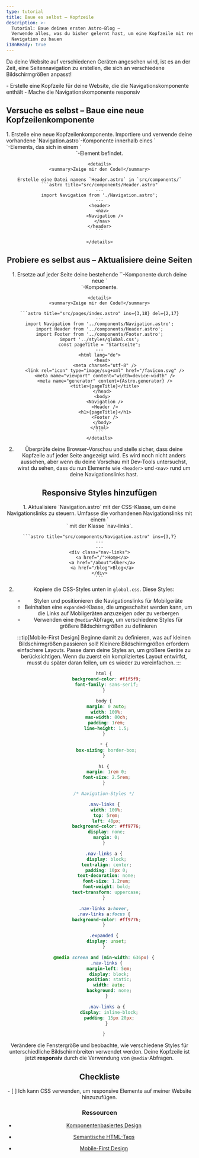 ```yaml
---
type: tutorial
title: Baue es selbst – Kopfzeile
description: >-
  Tutorial: Baue deinen ersten Astro-Blog —
  Verwende alles, was du bisher gelernt hast, um eine Kopfzeile mit responsiver 
  Navigation zu bauen
i18nReady: true
---
```



Da deine Website auf verschiedenen Geräten angesehen wird, ist es an der Zeit, eine Seitennavigation zu erstellen, die sich an verschiedene Bildschirmgrößen anpasst!

<PreCheck>
  - Erstelle eine Kopfzeile für deine Website, die die Navigationskomponente enthält
  - Mache die Navigationskomponente responsiv
</PreCheck>


<Box icon="puzzle-piece">

## Versuche es selbst – Baue eine neue Kopfzeilenkomponente

<Steps>
1. Erstelle eine neue Kopfzeilenkomponente. Importiere und verwende deine vorhandene `Navigation.astro`-Komponente innerhalb eines `<nav>`-Elements, das sich in einem `<header>`-Element befindet.

    <details>
    <summary>Zeige mir den Code!</summary>

    Erstelle eine Datei namens `Header.astro` in `src/components/`
    ```astro title="src/components/Header.astro"
    ---
    import Navigation from './Navigation.astro';
    ---
    <header>
      <nav>
        <Navigation />
      </nav>
    </header>
    ```

    </details>
</Steps>

</Box>




<Box icon="puzzle-piece">

## Probiere es selbst aus – Aktualisiere deine Seiten

<Steps>
1. Ersetze auf jeder Seite deine bestehende `<Navigation />`-Komponente durch deine neue `<Header />`-Komponente.

    <details>
    <summary>Zeige mir den Code!</summary>

    ```astro title="src/pages/index.astro" ins={3,18} del={2,17}
    ---
    import Navigation from '../components/Navigation.astro';
    import Header from '../components/Header.astro';
    import Footer from '../components/Footer.astro';
    import '../styles/global.css';
    const pageTitle = "Startseite";
    ---
    <html lang="de">
      <head>
        <meta charset="utf-8" />
        <link rel="icon" type="image/svg+xml" href="/favicon.svg" />
        <meta name="viewport" content="width=device-width" />
        <meta name="generator" content={Astro.generator} />
        <title>{pageTitle}</title>
      </head>
      <body>
        <Navigation />
        <Header />
        <h1>{pageTitle}</h1>
        <Footer />
      </body>
    </html>
    ```
    </details>

2. Überprüfe deine Browser-Vorschau und stelle sicher, dass deine Kopfzeile auf jeder Seite angezeigt wird. Es wird noch nicht anders aussehen, aber wenn du deine Vorschau mit Dev-Tools untersuchst, wirst du sehen, dass du nun Elemente wie `<header>` und `<nav>` rund um deine Navigationslinks hast.
</Steps>
</Box>

## Responsive Styles hinzufügen

<Steps>
1. Aktualisiere `Navigation.astro` mit der CSS-Klasse, um deine Navigationslinks zu steuern. Umfasse die vorhandenen Navigationslinks mit einem `<div>` mit der Klasse `nav-links`.

    ```astro title="src/components/Navigation.astro" ins={3,7}
    ---
    ---
    <div class="nav-links">
      <a href="/">Home</a>
      <a href="/about">Über</a>
      <a href="/blog">Blog</a>
    </div>
    ```

2. Kopiere die CSS-Styles unten in `global.css`. Diese Styles:

    - Stylen und positionieren die Navigationslinks für Mobilgeräte
    - Beinhalten eine `expanded`-Klasse, die umgeschaltet werden kann, um die Links auf Mobilgeräten anzuzeigen oder zu verbergen
    - Verwenden eine `@media`-Abfrage, um verschiedene Styles für größere Bildschirmgrößen zu definieren

    :::tip[Mobile-First Design]
    Beginne damit zu definieren, was auf kleinen Bildschirmgrößen passieren soll! Kleinere Bildschirmgrößen erfordern einfachere Layouts. Passe dann deine Styles an, um größere Geräte zu berücksichtigen. Wenn du zuerst ein kompliziertes Layout entwirfst, musst du später daran feilen, um es wieder zu vereinfachen.
    :::

    ```css title="src/styles/global.css" ins={23-100}
    html {
      background-color: #f1f5f9;
      font-family: sans-serif;
    }

    body {
      margin: 0 auto;
      width: 100%;
      max-width: 80ch;
      padding: 1rem;
      line-height: 1.5;
    }

    * {
      box-sizing: border-box;
    }

    h1 {
      margin: 1rem 0;
      font-size: 2.5rem;
    }

    /* Navigation-Styles */

    .nav-links {
      width: 100%;
      top: 5rem;
      left: 48px;
      background-color: #ff9776;
      display: none;
      margin: 0;
    }

    .nav-links a {
      display: block;
      text-align: center;
      padding: 10px 0;
      text-decoration: none;
      font-size: 1.2rem;
      font-weight: bold;
      text-transform: uppercase;
    }

    .nav-links a:hover,
    .nav-links a:focus {
      background-color: #ff9776;
    }

    .expanded {
      display: unset;
    }

    @media screen and (min-width: 636px) {
      .nav-links {
        margin-left: 5em;
        display: block;
        position: static;
        width: auto;
        background: none;
      }

      .nav-links a {
        display: inline-block;
        padding: 15px 20px;
      }

    }
    ```
</Steps>

Verändere die Fenstergröße und beobachte, wie verschiedene Styles für unterschiedliche Bildschirmbreiten verwendet werden. Deine Kopfzeile ist jetzt **responsiv** durch die Verwendung von `@media`-Abfragen.



<Box icon="check-list">

## Checkliste

<Checklist>
- [ ] Ich kann CSS verwenden, um responsive Elemente auf meiner Website hinzuzufügen.
</Checklist>
</Box>

### Ressourcen

- [Komponentenbasiertes Design](https://www.droptica.com/blog/component-based-design/) <Badge class="neutral-badge" text="external" />

- [Semantische HTML-Tags](https://www.dofactory.com/html/semantics) <Badge class="neutral-badge" text="external" />

- [Mobile-First Design](https://www.mobileapps.com/blog/mobile-first-design) <Badge class="neutral-badge" text="external" />
